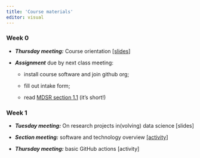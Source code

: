 ```yaml
---
title: 'Course materials'
editor: visual
---
```


### Week 0

-   ***Thursday meeting:*** Course orientation [\[slides](slides/week0-intro.qmd)\]

-   ***Assignment*** due by next class meeting:

    -   install course software and join github org;

    -   fill out intake form;

    -   read [MDSR section 1.1](https://mdsr-book.github.io/mdsr2e/ch-prologue.html#what-is-data-science) (it's short!)

### Week 1 {#sec-week-1}

-   ***Tuesday meeting:*** On research projects in(volving) data science \[slides\]

-   ***Section meeting:*** software and technology overview [\[activity](labs/lab1-setup/lab1-setup.qmd)\]

-   ***Thursday meeting:*** basic GitHub actions \[activity\]
